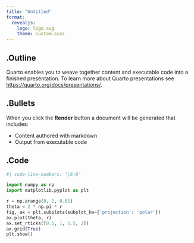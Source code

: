 ```yaml
---
title: "Untitled"
format:
  revealjs:
    logo: logo.svg
    theme: custom.scss
---
```


## <span>.</span>Outline

Quarto enables you to weave together content and executable code into a finished presentation. To learn more about Quarto presentations see <https://quarto.org/docs/presentations/>.

## <span>.</span>Bullets

When you click the **Render** button a document will be generated that includes:

-   Content authored with markdown
-   Output from executable code

## <span>.</span>Code

```python
#| code-line-numbers: "|6|9"

import numpy as np
import matplotlib.pyplot as plt

r = np.arange(0, 2, 0.01)
theta = 2 * np.pi * r
fig, ax = plt.subplots(subplot_kw={'projection': 'polar'})
ax.plot(theta, r)
ax.set_rticks([0.5, 1, 1.5, 2])
ax.grid(True)
plt.show()
```
